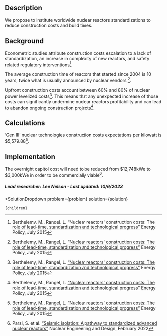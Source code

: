 

## Description
We propose to institute worldwide nuclear reactors standardizations to reduce construction costs and build times.

## Background
Econometric studies attribute construction costs escalation to a lack of standardization, an increase in complexity of new reactors, and safety related regulatory interventions[^”1”].

The average construction time of reactors that started since 2004 is 10 years, twice what is usually announced by nuclear vendors [^”1”].

Upfront construction costs account between 60% and 80% of nuclear power levelized costs[^”1”]. This means that any unexpected increase of those costs can significantly undermine nuclear reactors profitability and can lead to abandon ongoing construction projects[^”1”].

## Calculations
 ‘Gen III’ nuclear technologies construction costs expectations per kilowatt is $5,579.88[^”1”].


## Implementation
The overnight capitol cost will need to be reduced from $12,748kWe to $3,000kWe in order to be commercially viable[^”2”].

##### Lead researcher: Lee Nelson - Last updated: 10/6/2023

[^”1”]: Berthelemy, M., Rangel, L. [“Nuclear reactors' construction costs: The role of lead-time, standardization and technological progress”](https://doi.org/10.1016/j.enpol.2015.03.015) Energy Policy, July 2015

[^”2”]: Parsi, S. et al. [“Seismic isolation: A pathway to standardized advanced nuclear reactors”]( https://doi.org/10.1016/j.nucengdes.2021.111445) Nuclear Engineering and Design, February 2022

  <SolutionDropdown 
    problem={problem} 
    solution={solution}
  >
    {children}
  </SolutionDropdown>